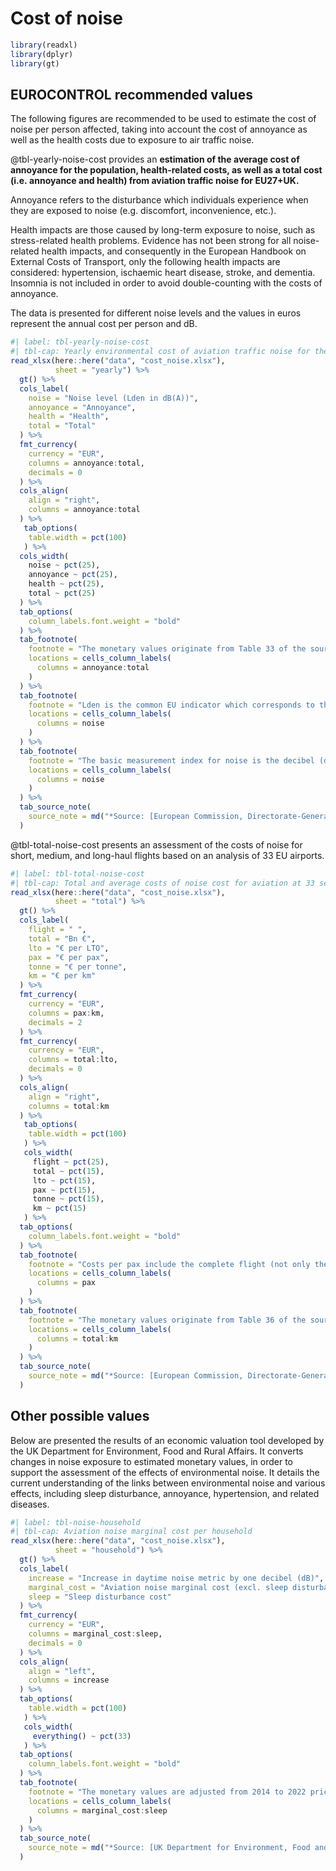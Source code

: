 # Cost of noise {#sec-cost-of-noise}

```r
library(readxl)
library(dplyr)
library(gt)
```

## EUROCONTROL recommended values

The following figures are recommended to be used to estimate the cost of noise 
per person affected, taking into account the cost of annoyance as well as the 
health costs due to exposure to air traffic noise.

@tbl-yearly-noise-cost provides an **estimation of the average cost of annoyance for the population, health-related costs, as well as a total cost (i.e. annoyance and health) from aviation traffic noise for EU27+UK.**

Annoyance refers to the disturbance which individuals experience when they are 
exposed to noise (e.g. discomfort, inconvenience, etc.).

Health impacts are those caused by long-term exposure to noise, such as 
stress-related health problems. Evidence has not been strong for all noise-related
health impacts, and consequently in the European Handbook on External Costs of 
Transport, only the following health impacts are considered: hypertension, ischaemic
heart disease, stroke, and dementia. Insomnia is not included in order to avoid
double-counting with the costs of annoyance.

The data is presented for different noise levels and the values in euros represent 
the annual cost per person and dB.


```r
#| label: tbl-yearly-noise-cost
#| tbl-cap: Yearly environmental cost of aviation traffic noise for the EU27+UK
read_xlsx(here::here("data", "cost_noise.xlsx"),
          sheet = "yearly") %>% 
  gt() %>% 
  cols_label(
    noise = "Noise level (Lden in dB(A))",
    annoyance = "Annoyance",
    health = "Health",
    total = "Total"
  ) %>% 
  fmt_currency(
    currency = "EUR",
    columns = annoyance:total,
    decimals = 0
  ) %>% 
  cols_align(
    align = "right",
    columns = annoyance:total
  ) %>% 
   tab_options(
    table.width = pct(100)
   ) %>% 
  cols_width(
    noise ~ pct(25),
    annoyance ~ pct(25),
    health ~ pct(25),
    total ~ pct(25)
  ) %>% 
  tab_options(
    column_labels.font.weight = "bold"
  ) %>% 
  tab_footnote(
    footnote = "The monetary values originate from Table 33 of the source document and are adjusted from 2016 to 2022 prices",
    locations = cells_column_labels(
      columns = annoyance:total
    )
  ) %>%
  tab_footnote(
    footnote = "Lden is the common EU indicator which corresponds to the weighted average noise level throughout the day, evening, and night to which a citizen is exposed over a year. One fundamental feature of Lden is that it assumes that evening and night-time noise is more of a nuisance than daytime noise. (Evening noise is given a penalty of 5 dB(A). Night-time noise is given a penalty of 10 dB(A).)",
    locations = cells_column_labels(
      columns = noise
    )
  ) %>% 
  tab_footnote(
    footnote = "The basic measurement index for noise is the decibel (dB). It is indexed logarithmically, reflecting the logarithmic manner in which the human ear responds to sound pressure. Within the human range of hearing, deep and very high tones at the same sound intensity are experienced as less noisy. To correct for this sensitivity, a frequency weighting is applied to measurements and calculations. The most common frequency weighting is the ‘A weighting,’ dB(A).",
    locations = cells_column_labels(
      columns = noise
    )
  ) %>% 
  tab_source_note(
    source_note = md("*Source: [European Commission, Directorate-General for Mobility and Transport, Essen, H., Fiorello, D., El Beyrouty, K., et al., Handbook on the external costs of transport: version 2019 – 1.1, Publications Office, 2020](https://op.europa.eu/en/publication-detail/-/publication/9781f65f-8448-11ea-bf12-01aa75ed71a1)*")
  )
```

@tbl-total-noise-cost presents an assessment of the costs of noise for short, 
medium, and long-haul flights based on an analysis of 33 EU airports.

```r
#| label: tbl-total-noise-cost
#| tbl-cap: Total and average costs of noise cost for aviation at 33 selected EU airports
read_xlsx(here::here("data", "cost_noise.xlsx"),
          sheet = "total") %>% 
  gt() %>%
  cols_label(
    flight = " ",
    total = "Bn €",
    lto = "€ per LTO",
    pax = "€ per pax",
    tonne = "€ per tonne",
    km = "€ per km"
  ) %>% 
  fmt_currency(
    currency = "EUR",
    columns = pax:km,
    decimals = 2
  ) %>% 
  fmt_currency(
    currency = "EUR",
    columns = total:lto,
    decimals = 0
  ) %>%
  cols_align(
    align = "right",
    columns = total:km
  ) %>% 
   tab_options(
    table.width = pct(100)
   ) %>% 
   cols_width(
     flight ~ pct(25),
     total ~ pct(15),
     lto ~ pct(15),
     pax ~ pct(15),
     tonne ~ pct(15),
     km ~ pct(15)
   ) %>% 
  tab_options(
    column_labels.font.weight = "bold"
  ) %>% 
  tab_footnote(
    footnote = "Costs per pax include the complete flight (not only the half-way principle)",
    locations = cells_column_labels(
      columns = pax
    )
  ) %>% 
  tab_footnote(
    footnote = "The monetary values originate from Table 36 of the source document and are adjusted from 2016 to 2022 prices",
    locations = cells_column_labels(
      columns = total:km
    )
  ) %>% 
  tab_source_note(
    source_note = md("*Source: [European Commission, Directorate-General for Mobility and Transport, Essen, H., Fiorello, D., El Beyrouty, K., et al., Handbook on the external costs of transport: version 2019 – 1.1, Publications Office, 2020](https://op.europa.eu/en/publication-detail/-/publication/9781f65f-8448-11ea-bf12-01aa75ed71a1)*")
  )
```

## Other possible values

Below are presented the results of an economic valuation tool developed by the 
UK Department for Environment, Food and Rural Affairs. It converts changes in 
noise exposure to estimated monetary values, in order to support the assessment 
of the effects of environmental noise. It details the current understanding of
the links between environmental noise and various effects, including sleep 
disturbance, annoyance, hypertension, and related diseases.

```r
#| label: tbl-noise-household
#| tbl-cap: Aviation noise marginal cost per household
read_xlsx(here::here("data", "cost_noise.xlsx"),
          sheet = "household") %>% 
  gt() %>%
  cols_label(
    increase = "Increase in daytime noise metric by one decibel (dB)",
    marginal_cost = "Aviation noise marginal cost (excl. sleep disturbance)",
    sleep = "Sleep disturbance cost"
  ) %>% 
  fmt_currency(
    currency = "EUR",
    columns = marginal_cost:sleep,
    decimals = 0
  ) %>% 
  cols_align(
    align = "left",
    columns = increase
  ) %>% 
  tab_options(
    table.width = pct(100)
   ) %>% 
   cols_width(
     everything() ~ pct(33)
   ) %>% 
  tab_options(
    column_labels.font.weight = "bold"
  ) %>% 
  tab_footnote(
    footnote = "The monetary values are adjusted from 2014 to 2022 prices",
    locations = cells_column_labels(
      columns = marginal_cost:sleep
    )
  ) %>% 
  tab_source_note(
    source_note = md("*Source: [UK Department for Environment, Food and Rural Affairs (2014) Environmental Noise: Valuing impacts on: sleep disturbance, annoyance, hypertension, productivity and quiet](https://www.gov.uk/government/uploads/system/uploads/attachment_data/file/380852/environmental-noise-valuing-imapcts-PB14227.pdf)*")
  )
```



